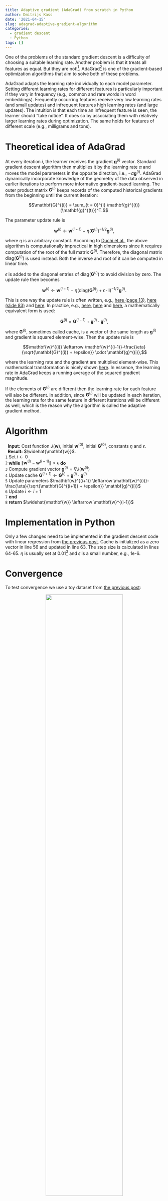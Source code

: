 ```yaml
---
title: Adaptive gradient (AdaGrad) from scratch in Python
author: Dmitrijs Kass
date: '2021-04-15'
slug: adagrad-adaptive-gradient-algorithm
categories:
  - gradient descent
  - Python
tags: []
---
```


One of the problems of the standard gradient descent is a difficulty of choosing a suitable learning rate. Another problem is that it treats all features as equal. But they are not![^stanford-lecture]. AdaGrad[^adagrad] is one of the gradient-based optimization algorithms that aim to solve both of these problems.

AdaGrad adapts the learning rate individually to each model parameter. Setting different learning rates for different features is particularly important if they vary in frequency (e.g., common and rare words in word embeddings). Frequently occurring features receive very low learning rates (and small updates) and infrequent features high learning rates (and large updates). The intuition is that each time an infrequent feature is seen, the learner should "take notice". It does so by associating them with relatively larger learning rates during optimization. The same holds for features of different scale (e.g., milligrams and tons).

# Theoretical idea of AdaGrad

At every iteration $i$, the learner receives the gradient $\mathbf{g}^{(i)}$ vector. Standard gradient descent algorithm then multiplies it by the learning rate $\alpha$ and moves the model parameters in the opposite direction, i.e., $-\alpha\mathbf{g}^{(i)}$. AdaGrad dynamically incorporate knowledge of the geometry of the data observed in earlier iterations to perform more informative gradient-based learning. The outer product matrix $\mathbf{G}^{(i)}$ keeps records of the computed historical gradients from the beginning until the current iteration:

$$\mathbf{G}^{(i)} = \sum_{t = 0}^{i} \mathbf{g}^{(t)} (\mathbf{g}^{(t)})^T.$$

The parameter update rule is 

$$\mathbf{w}^{(i)} \leftarrow \mathbf{w}^{(i-1)}-\eta\left(\mathbf{G}^{(i)}\right)^{-1/2} \mathbf{g}^{(i)},$$

where $\eta$ is an arbitrary constant. According to [Duchi et al.](https://www.jmlr.org/papers/volume12/duchi11a/duchi11a.pdf), the above algorithm is computationally impractical in high dimensions since it requires computation of the root of the full matrix $\mathbf{G}^{(i)}$. Therefore, the diagonal matrix $\text{diag}(\mathbf{G}^{(i)})$ is used instead. Both the inverse and root of it can be computed in linear time.

$\epsilon$ is added to the diagonal entries of $\text{diag}(\mathbf{G}^{(i)})$ to avoid division by zero. The update rule then becomes

$$\mathbf{w}^{(i)} \leftarrow \mathbf{w}^{(i-1)}-\eta\left(\text{diag}\left(\mathbf{G}^{(i)}\right) + \epsilon\cdot\mathbf{I}\right)^{-1/2} \mathbf{g}^{(i)}.$$

This is one way the update rule is often written, e.g., [here (page 13)](https://arxiv.org/pdf/1903.03614.pdf), [here (slide 83)](https://home.ttic.edu/~shubhendu/Pages/Files/Lecture6_pauses.pdf) and [here](https://ruder.io/optimizing-gradient-descent/index.html#adagrad). In practice, e.g., [here](https://cs231n.github.io/neural-networks-3/#ada), [here](https://www.cs.cornell.edu/courses/cs4780/2018fa/lectures/lecturenote07.html) and [here](http://d2l.ai/chapter_optimization/adagrad.html#the-algorithm), a mathematically equivalent form is used:

$$\mathbf{G}^{(i)} = \mathbf{G}^{(i-1)} + \mathbf{g}^{(i)} \cdot \mathbf{g}^{(i)},$$

where $\mathbf{G}^{(i)}$, sometimes called cache, is a vector of the same length as $\mathbf{g}^{(i)}$ and gradient is squared element-wise. Then the update rule is 

$$\mathbf{w}^{(i)} \leftarrow \mathbf{w}^{(i-1)}-\frac{\eta}{\sqrt{\mathbf{G}^{(i)} + \epsilon}} \cdot \mathbf{g}^{(i)},$$

where the learning rate and the gradient are multiplied element-wise. This mathematical transformation is nicely shown [here](https://medium.com/konvergen/an-introduction-to-adagrad-f130ae871827). In essence, the learning rate in AdaGrad keeps a running average of the squared gradient magnitude.

If the elements of $\mathbf{G}^{(i)}$ are different then the learning rate for each feature will also be different. In addition, since $\mathbf{G}^{(i)}$ will be updated in each iteration, the learning rate for the same feature in different iterations will be different as well, which is the reason why the algorithm is called the adaptive gradient method.


# Algorithm

|   **Input:** Cost function $J(\mathbf{w})$, initial $\mathbf{w}^{(0)}$, initial $\mathbf{G}^{(0)}$, constants $\eta$ and $\epsilon$.
|   **Result:** $\widehat{\mathbf{w}}$.
| $\texttt{1}$ Set $i \leftarrow 0$
| $\texttt{2}$ **while** $\lVert \mathbf{w}^{(i)} - \mathbf{w}^{(i-1)} \rVert > \epsilon$  **do**
| $\texttt{3}$ $\text{    }$ Compute gradient vector $\mathbf{g}^{(i)} = \nabla J(\mathbf{w}^{(i)})$
| $\texttt{4}$ $\text{    }$ Update cache $\mathbf{G}^{(i+1)} \leftarrow \mathbf{G}^{(i)} + \mathbf{g}^{(i)} \cdot \mathbf{g}^{(i)}$
| $\texttt{5}$ $\text{    }$ Update parameters $\mathbf{w}^{(i+1)} \leftarrow \mathbf{w}^{(i)}-\frac{\eta}{\sqrt{\mathbf{G}^{(i+1)} + \epsilon}} \mathbf{g}^{(i)}$
| $\texttt{6}$ $\text{    }$ Update $i \leftarrow i + 1$
| $\texttt{7}$ **end**
| $\texttt{8}$ **return** $\widehat{\mathbf{w}} \leftarrow \mathbf{w}^{(i-1)}$



# Implementation in Python

Only a few changes need to be implemented in the gradient descent code with linear regression from [the previous post](/2021/04/03/gradient-descent-with-linear-regression-from-scratch/). Cache is initialized as a zero vector in line 56 and updated in line 63. The step size is calculated in lines 64-65. $\eta$ is usually set at 0.01[^ruder] and $\epsilon$ is a small number, e.g., 1e-6.

<script src="https://gist.github.com/dmitrijsk/e39fc06f223f00fc3f4afbe29a5aaa1f.js"></script>


# Convergence

To test convergence we use a toy dataset from [the previous post](/2021/04/03/gradient-descent-with-linear-regression-from-scratch/):

<center>
![](images/1-generated-data.png){width=70%}
</center>

With $\eta=0.01$ and $\epsilon=1e-6$ the algorithm converges in 10,578 iterations. However, the beauty of AdaGrad is that it eliminates the need to manually tune the learning rate. With $\eta=1$ it converges in 11 iterations (illustrated below) and with an extremely high $\eta=10$ is still converges in 12 iterations.

<center>
![](images/4-surface_1.png){width=100%}
</center>

Animation below show all 11 iterations AdaGrad needs to converge on the toy dataset with $\eta=1$.

<center>
![](images/learning_rate_1.gif){width=70%}
</center>

The weakness of AdaGrad is an aggressive monotonic growth of the denominator as squared gradients get accumulated. After a certain number of iterations the learning rate becomes infinitesimally small, at which point the algorithm essentially stops making steps in the direction of the minimum. ADADELTA[^adadelta] is an extension of AdaGrad that seeks to reduce its aggressive, monotonically decreasing learning rate.


<hr>

I would appreciate any comments or suggestions. Please leave them below, no login required if you check "I'd rather post as a guest".



[^adagrad]: Duchi, J., Hazan, E., & Singer, Y. (2011). Adaptive Subgradient Methods for Online Learning and Stochastic Optimization. Journal of Machine Learning Research, 12, 2121–2159. Available at: http://jmlr.org/papers/v12/duchi11a.html
[^gd-and-beyond]: [Gradient Descent (and Beyond)](https://www.cs.cornell.edu/courses/cs4780/2018fa/lectures/lecturenote07.html)
[^ruder]: Sebastian Ruder An overview of gradient descent optimization algorithms  https://ruder.io/optimizing-gradient-descent/index.html#adagrad
[^adadelta]: Zeiler, M.D. (2012). ADADELTA: An Adaptive Learning Rate Method. Available at: http://arxiv.org/abs/1212.5701
[^stanford-lecture]: https://web.stanford.edu/~jduchi/projects/DuchiHaSi12_ismp.pdf
